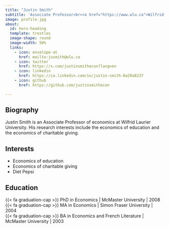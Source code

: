 ```yaml
---
title: "Justin Smith"
subtitle: 'Associate Professor<br><a href="https://www.wlu.ca">Wilfrid Laurier University</a>'
image: profile.jpg
about:
  id: hero-heading
  template: trestles
  image-shape: round
  image-width: 50%
  links:
    - icon: envelope-at
      href: mailto:jusmith@wlu.ca  
    - icon: twitter
      href: https://x.com/justinsmithecon?lang=en
    - icon: linkedin
      href: https://ca.linkedin.com/in/justin-smith-0a20a8237
    - icon: github
      href: https://github.com/justinsmithecon

---
```


::: {#hero-heading}
## Biography

Justin Smith is an Associate Professor of economics at Wilfrid Laurier University. His research interests include the economics of education and the economics of charitable giving.

## Interests

- Economics of education
- Economics of charitable giving
- Diet Pepsi

## Education

{{< fa graduation-cap >}} PhD in Economics | McMaster University | 2008<br>
{{< fa graduation-cap >}} MA in Economics | Simon Fraser University | 2004<br>
{{< fa graduation-cap >}} BA in Economics and French Literature | McMaster University | 2003

:::

